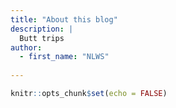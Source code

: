```yaml
---
title: "About this blog"
description: | 
  Butt trips
author:
  - first_name: "NLWS"
  
---
```


```r
knitr::opts_chunk$set(echo = FALSE)
```




